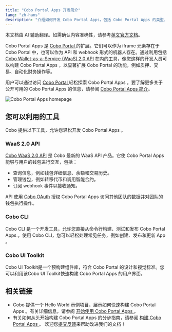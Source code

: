 ```yaml
---
title: "Cobo Portal Apps 开发简介"
lang: "zh-hans"
description: "介绍如何开发 Cobo Portal Apps，包括 Cobo Portal Apps 的类型、功能和工具。"
--- 
```


<Note>本文档由 AI 辅助翻译。如需确认内容准确性，请参考[英文官方文档](https://www.cobo.com/developers/v2/guides/overview/introduction)。</Note>

Cobo Portal Apps 是 [Cobo Portal ](https://manuals.cobo.com/zh/portal/introduction) 的扩展。它们可以作为 iframe 元素存在于 Cobo Portal 中，也可以作为 API 和 webhook 形式的机器人存在。通过利用包括 [Cobo Wallet-as-a-Service (WaaS) 2.0 API](/v2_cn/guides/overview/introduction) 在内的工具，像您这样的开发人员可以构建 Cobo Portal Apps ，以显著扩展 Cobo Portal 的功能，例如质押、交易、自动化财务操作等。

用户可以通过访问 [Cobo Portal ](https://portal.cobo.com/apps) 轻松探索 Cobo Portal Apps 。要了解更多关于公开可用的 Cobo Portal Apps 的信息，请参阅 [Cobo Portal Apps 简介](https://manuals.cobo.com/zh/portal/portal-apps/introduction)。

<img src="/v2_cn/images/apps/all_apps.png" className="screenshot_full_screen" alt="Cobo Portal Apps homepage"/>

## 您可以利用的工具

Cobo 提供以下工具，允许您轻松开发 Cobo Portal Apps 。

### WaaS 2.0 API

[Cobo WaaS 2.0 API](/v2/api-references/playground) 是 Cobo 最新的 WaaS API 产品。它使 Cobo Portal Apps 能够与用户的钱包进行交互，包括：

- 查询信息，例如钱包详细信息、余额和交易历史。
- 管理钱包，例如转移代币和调用智能合约。
- 订阅 webhook 事件以接收通知。

API 使用 [Cobo OAuth](/v2_cn/apps/authentication) 授权 Cobo Portal Apps 访问其他团队的数据并对团队的钱包执行操作。

### Cobo CLI

Cobo CLI 是一个开发工具，允许您直接从命令行构建、测试和发布 Cobo Portal Apps 。使用 Cobo CLI，您可以轻松处理常见任务，例如创建、发布和更新 App 。

### Cobo UI Toolkit

Cobo UI Toolkit是一个预构建组件库，符合 Cobo Portal 的设计和视觉标准。您可以利用该Cobo UI Toolkit快速构建 Cobo Portal Apps 的用户界面。

## 相关链接

- Cobo 提供一个 Hello World 示例项目，展示如何快速构建 Cobo Portal Apps 。有关详细信息，请参阅 [开始使用 Cobo Portal Apps ](/v2_cn/apps/get-started)。
- 有关如何从头开始构建 Cobo Portal Apps 的分步指南，请参阅 [构建 Cobo Portal Apps ](/v2_cn/apps/build-app)。
<Tip>欢迎您[提交反馈](https://forms.zohopublic.com/cobo/form/DocumentFeedbackForm/formperma/QvLOhxJv1_JMsJ-1dleZ8Itb_7rzN-LtgvsDdxosoVI)来帮助改进我们的文档！</Tip>